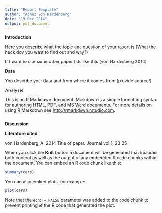 ```yaml
---
title: "Report template"
author: "Achaz von Hardenberg"
date: "19 Dec 2014"
output: pdf_document
---
```


**Introduction**

Here you describe what the topic and question of your report is (What the heck dov you want to find out and why?)

If I want to cite some other paper I do like this (von Hardenberg 2014) 

**Data**

You describe your data and from where it comes from (provide source!)

**Analysis**

This is an R Markdown document. Markdown is a simple formatting syntax for authoring HTML, PDF, and MS Word documents. For more details on using R Markdown see <http://rmarkdown.rstudio.com>.

```r



```

**Discussion**


**Literature cited**

von Hardenberg, A. 2014 Title of paper. Journal vol 1, 23-25

When you click the **Knit** button a document will be generated that includes both content as well as the output of any embedded R code chunks within the document. You can embed an R code chunk like this:

```r
summary(cars)
```

You can also embed plots, for example:

```r
plot(cars)
```

Note that the `echo = FALSE` parameter was added to the code chunk to prevent printing of the R code that generated the plot.
